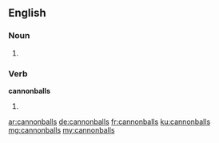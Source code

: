 ==English==

===Noun===
{{head|en}}

# {{plural of|cannonball}}

===Verb===
'''cannonballs'''

# {{en-third-person singular of|cannonball}}

[[ar:cannonballs]]
[[de:cannonballs]]
[[fr:cannonballs]]
[[ku:cannonballs]]
[[mg:cannonballs]]
[[my:cannonballs]]